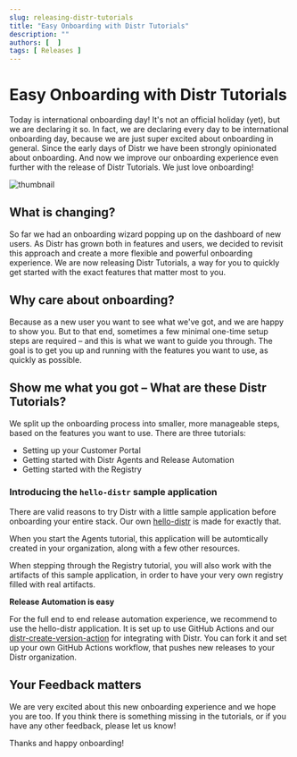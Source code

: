 ```yaml
---
slug: releasing-distr-tutorials
title: "Easy Onboarding with Distr Tutorials"
description: ""
authors: [  ]
tags: [ Releases ]
---
```



# Easy Onboarding with Distr Tutorials

Today is international onboarding day! It's not an official holiday (yet), but we are declaring it so. 
In fact, we are declaring every day to be international onboarding day, because we are just super excited about onboarding in general.
Since the early days of Distr we have been strongly opinionated about onboarding. 
And now we improve our onboarding experience even further with the release of Distr Tutorials. We just love onboarding!

<!-- truncate -->

![thumbnail](/img/blog/2025-05-14-tutorials/onboarding.jpg)

## What is changing?

So far we had an onboarding wizard popping up on the dashboard of new users.
As Distr has grown both in features and users, we decided to revisit this approach and create a more flexible and powerful onboarding experience.
We are now releasing Distr Tutorials, a way for you to quickly get started with the exact features that matter most to you.

## Why care about onboarding?

Because as a new user you want to see what we've got, and we are happy to show you.
But to that end, sometimes a few minimal one-time setup steps are required – and this is what we want to guide you through. 
The goal is to get you up and running with the features you want to use, as quickly as possible.

## Show me what you got – What are these Distr Tutorials?

We split up the onboarding process into smaller, more manageable steps, based on the features you want to use. There are three tutorials:
* Setting up your Customer Portal
* Getting started with Distr Agents and Release Automation
* Getting started with the Registry

### Introducing the `hello-distr` sample application

There are valid reasons to try Distr with a little sample application before onboarding your entire stack. 
Our own [hello-distr](https://github.com/glasskube/hello-distr) is made for exactly that. 

When you start the Agents tutorial, this application will be automtically created in your organization, along with a few other resources.

When stepping through the Registry tutorial, you will also work with the artifacts of this sample application, in order to have your very own registry filled with real artifacts.

**Release Automation is easy**

For the full end to end release automation experience, we recommend to use the hello-distr application. 
It is set up to use GitHub Actions and our [distr-create-version-action](https://github.com/marketplace/actions/distr-create-version) for integrating with Distr.
You can fork it and set up your own GitHub Actions workflow, that pushes new releases to your Distr organization. 

## Your Feedback matters

We are very excited about this new onboarding experience and we hope you are too. 
If you think there is something missing in the tutorials, or if you have any other feedback, please let us know!

Thanks and happy onboarding!
